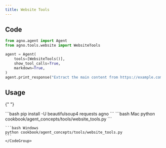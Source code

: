 ```yaml
---
title: Website Tools
---
```


## Code

```python cookbook/agent_concepts/tools/website_tools.py
from agno.agent import Agent
from agno.tools.website import WebsiteTools

agent = Agent(
    tools=[WebsiteTools()],
    show_tool_calls=True,
    markdown=True,
)
agent.print_response("Extract the main content from https://example.com")
```

## Usage

<Steps>
  <Snippet file="create-venv-step.mdx" />

{" "}

<Step title="Install libraries">
  ```bash pip install -U beautifulsoup4 requests agno ```
</Step>

  <Step title="Run Agent">
    <CodeGroup>
    ```bash Mac
    python cookbook/agent_concepts/tools/website_tools.py
    ```

    ```bash Windows
    python cookbook/agent_concepts/tools/website_tools.py
    ```
    </CodeGroup>

  </Step>
</Steps>
